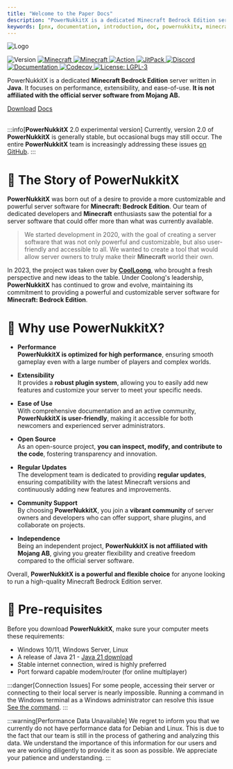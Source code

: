 ```yaml
---
title: "Welcome to the Paper Docs"
description: "PowerNukkitX is a dedicated Minecraft Bedrock Edition server written in Java. It focuses on performance, extensibility, and ease-of-use. It is not affiliated with the official server software from Mojang AB."
keywords: [pnx, documentation, introduction, doc, powernukkitx, minecraft, bedrock, server, software, java, performance, extensibility, open-source, community, independent]
---
```


![Logo](/img/logo/PowerNukkitX.png)
<p align={"center"}>
    <img alt="Version" src="https://img.shields.io/badge/version-2.0.0-blue.svg?cacheSeconds=2592000" style={{'margin-right': '5px'}} />
    <a href="https://feedback.minecraft.net/hc/en-us/articles/26247797084173--Minecraft-1-20-81-Bedrock">
        <img alt="Minecraft" src="https://img.shields.io/badge/minecraft-v1.20.81%20(Bedrock)-56383E" style={{'margin-right': '5px'}} />
    </a>
    <a href="https://github.com/Mojang/bedrock-protocol-docs">
        <img alt="Minecraft" src="https://img.shields.io/badge/protocol-671-blue" style={{'margin-right': '5px'}} />
    </a>
    <a href="https://github.com/PowerNukkitX/PowerNukkitX/actions?query=branch%3Amaster+is%3Asuccess" target="_blank">
        <img alt="Action" src="https://github.com/PowerNukkitX/PowerNukkitX/actions/workflows/maven.yml/badge.svg?branch=master" style={{'margin-right': '5px'}} />
    </a>
    <a href="https://jitpack.io/#PowerNukkitX/PowerNukkitX" target="_blank">
        <img alt="JitPack" src="https://jitpack.io/v/PowerNukkitX/PowerNukkitX.svg" style={{'margin-right': '5px'}} />
    </a>
    <a href="https://discord.com/invite/XXus4FB6qf">
        <img alt="Discord" src="https://img.shields.io/discord/944227466912870410?label=discord&color=7289DA&logo=discord" style={{'margin-right': '5px'}} />
    </a>
    <a href="https://docs.powernukkitx.com" target="_blank">
        <img alt="Documentation" src="https://img.shields.io/badge/documentation-yes-brightgreen.svg" style={{'margin-right': '5px'}} />
    </a>
    <a href="https://codecov.io/github/PowerNukkitX/PowerNukkitX" >
        <img alt="Codecov" src="https://codecov.io/github/PowerNukkitX/PowerNukkitX/graph/badge.svg?token=84HDP13KC3" style={{'margin-right': '5px'}}/>
    </a>
    <a href="https://www.gnu.org/licenses/lgpl-3.0.html" target="_blank">
        <img alt="License: LGPL-3" src="https://img.shields.io/badge/License-LGPL--3-yellow.svg" style={{'margin-right': '5px'}} />
    </a>
</p>

PowerNukkitX is a dedicated **Minecraft Bedrock Edition** server written in **Java**. It focuses on performance, extensibility, and ease-of-use. **It is not affiliated with the official server software from Mojang AB.**

<div style={{'text-align': 'center'}}>
    <a href="https://github.com/PowerNukkitX/PowerNukkitX/releases" class="btn btn-primary" style={{'background-color': '#5cac60', 'border': 'none', 'color': 'white', 'padding': '15px 32px', 'text-align': 'center', 'text-decoration': 'none', 'display': 'inline-block', 'font-size': '14px', 'margin': '4px 2px', 'cursor': 'pointer', 'transition': 'transform .2s', 'border-radius': '25px', 'width': '200px', 'height': '50px'}}>Download</a>
    <a href="/docs" class="btn btn-secondary" style={{'background-color': '#066e9c', 'border': 'none', 'color': 'white', 'padding': '15px 32px', 'text-align': 'center', 'text-decoration': 'none', 'display': 'inline-block', 'font-size': '14px', 'margin': '4px 2px', 'cursor': 'pointer', 'transition': 'transform .2s', 'border-radius': '25px', 'width': '200px', 'height': '50px'}}>Docs</a>
</div>
<br/>

:::info[**PowerNukkitX** 2.0 experimental version]
Currently, version 2.0 of **PowerNukkitX** is generally stable, but occasional bugs may still occur. The entire **PowerNukkitX** team is increasingly addressing these issues [on GitHub](https://github.com/PowerNukkitX/PowerNukkitX/issues/new/choose).
:::

# 📕 The Story of **PowerNukkitX**

**PowerNukkitX** was born out of a desire to provide a more customizable and powerful server software for **Minecraft: Bedrock Edition**. Our team of dedicated developers and **Minecraft** enthusiasts saw the potential for a server software that could offer more than what was currently available.

> We started development in 2020, with the goal of creating a server software that was not only powerful and customizable, but also user-friendly and accessible to all. We wanted to create a tool that would allow server owners to truly make their **Minecraft** world their own.

In 2023, the project was taken over by **[CoolLoong](https://github.com/CoolLoong)**, who brought a fresh perspective and new ideas to the table. Under Coolong's leadership, **PowerNukkitX** has continued to grow and evolve, maintaining its commitment to providing a powerful and customizable server software for **Minecraft: Bedrock Edition**.

# 🐲 Why use PowerNukkitX?

- **Performance**<br/> **PowerNukkitX is optimized for high performance**, ensuring smooth gameplay even with a large number of players and complex worlds.

- **Extensibility**<br/> It provides a **robust plugin system**, allowing you to easily add new features and customize your server to meet your specific needs.

- **Ease of Use**<br/> With comprehensive documentation and an active community, **PowerNukkitX is user-friendly**, making it accessible for both newcomers and experienced server administrators.

- **Open Source**<br/> As an open-source project, **you can inspect, modify, and contribute to the code**, fostering transparency and innovation.

- **Regular Updates**<br/> The development team is dedicated to providing **regular updates**, ensuring compatibility with the latest Minecraft versions and continuously adding new features and improvements.

- **Community Support**<br/> By choosing **PowerNukkitX**, you join a **vibrant community** of server owners and developers who can offer support, share plugins, and collaborate on projects.

- **Independence**<br/> Being an independent project, **PowerNukkitX is not affiliated with Mojang AB**, giving you greater flexibility and creative freedom compared to the official server software.

Overall, **PowerNukkitX is a powerful and flexible choice** for anyone looking to run a high-quality Minecraft Bedrock Edition server.

# 🎯 Pre-requisites

Before you download **PowerNukkitX**, make sure your computer meets these requirements:

* Windows 10/11, Windows Server, Linux
* A release of Java 21 - [Java 21 download](https://sdkman.io/jdks)
* Stable internet connection, wired is highly preferred
* Port forward capable modem/router (for online multiplayer)

:::danger[Connection Issues]
For some people, accessing their server or connecting to their local server is nearly impossible. Running a command in the Windows terminal as a Windows administrator can resolve this issue [See the command](tutorials/fix-connection-issues).
:::

:::warning[Performance Data Unavailable]
We regret to inform you that we currently do not have performance data for Debian and Linux. This is due to the fact that our team is still in the process of gathering and analyzing this data. We understand the importance of this information for our users and we are working diligently to provide it as soon as possible. We appreciate your patience and understanding.
:::